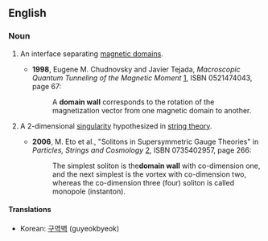 ==English==
{{wikipedia}}

===Noun===
{{en-noun|sg=[[domain]] [[wall]]}}

# {{physics}} An interface separating [[magnetic domain]]s.
#* '''1998''', Eugene M. Chudnovsky and Javier Tejada, ''Macroscopic Quantum Tunneling of the Magnetic Moment'' [http://books.google.com/books?id=JzeoIJQ5OxEC], ISBN 0521474043, page 67:
#*: A '''domain wall''' corresponds to the rotation of the magnetization vector from one magnetic domain to another.
# {{astrophysics}} A 2-dimensional [[singularity]] hypothesized in [[string theory]].
#* '''2006''', M. Eto et al., "Solitons in Supersymmetric Gauge Theories" in ''Particles, Strings and Cosmology'' [http://books.google.com/books?id=pdiTnydMx04C], ISBN 0735402957, page 266:
#*: The simplest soliton is the''' domain wall''' with co-dimension one, and the next simplest is the vortex with co-dimension two, whereas the co-dimension three (four) soliton is called monopole (instanton).

====Translations====
{{trans-top|interface separating magnetic domains}}
* Korean: [[구역벽]] (guyeokbyeok)
{{trans-mid}}
{{trans-bottom}}